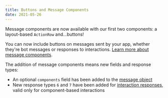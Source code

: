 ```yaml
---
title: Buttons and Message Components
date: 2021-05-26
---
```


Message components are now available with our first two components: a layout-based `ActionRow` and...buttons!

You can now include buttons on messages sent by your app, whether they're bot messages or responses to interactions. [Learn more about message components](#DOCS_INTERACTIONS_MESSAGE_COMPONENTS/).

The addition of message components means new fields and response types:

- An optional `components` field has been added to the [message object](#DOCS_RESOURCES_CHANNEL/message-object)
- New response types `6` and `7` have been added for [interaction responses](#DOCS_INTERACTIONS_RECEIVING_AND_RESPONDING/interaction-response-object-interaction-callback-type), valid only for component-based interactions
